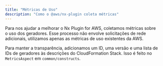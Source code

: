 ```yaml
---
title: "Métricas de Uso"
description: "Como o @aws/nx-plugin coleta métricas"
---
```




Para nos ajudar a melhorar o Nx Plugin for AWS, coletamos métricas sobre o uso dos geradores. Esse processo não envolve solicitações de rede adicionais, utilizamos apenas as métricas de uso existentes da AWS.

Para manter a transparência, adicionamos um ID, uma versão e uma lista de IDs de geradores às descrições do CloudFormation Stack. Isso é feito no `MetricsAspect` em `common/constructs`.
